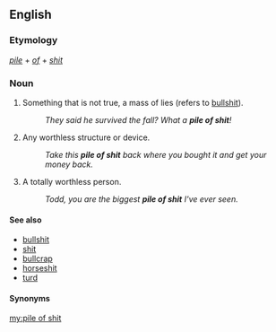 ==English==

===Etymology===
''[[pile]]'' + ''[[of]]'' + ''[[shit]]''

===Noun===
{{en-noun|~|piles of shit}}

# {{label|en|vulgar|slang}} Something that is not true, a mass of lies (refers to [[bullshit]]).
#: ''They said he survived the fall? What a '''pile of shit'''!''
# {{label|en|vulgar|slang}} Any worthless structure or device.
#: ''Take this '''pile of shit''' back where you bought it and get your money back.''
# {{label|en|vulgar|slang}} A totally worthless person.
#: ''Todd, you are the biggest '''pile of shit''' I've ever seen.''

====See also====
* [[bullshit]]
* [[shit]]
* [[bullcrap]]
* [[horseshit]]
* [[turd]]

====Synonyms====
[[my:pile of shit]]